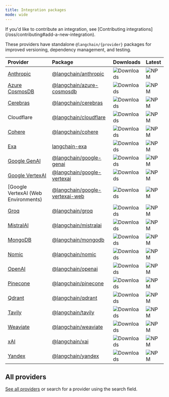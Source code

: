 ```yaml
---
title: Integration packages
mode: wide
---
```


<Info>
If you'd like to contribute an integration, see [Contributing integrations](/oss/contributing#add-a-new-integration).
</Info>

These providers have standalone `@langchain/{provider}` packages for improved versioning, dependency management, and testing.


| Provider | Package | Downloads | Latest |
| :------- | :------ | :-------- | :------|
| [Anthropic](/oss/integrations/providers/anthropic) | [@langchain/anthropic](https://www.npmjs.com/package/@langchain/anthropic) | ![Downloads](https://img.shields.io/npm/dm/@langchain/anthropic) | ![NPM](https://img.shields.io/npm/v/@langchain/anthropic) |
| [Azure CosmosDB](/oss/integrations/vectorstores/azure_cosmosdb_nosql) | [@langchain/azure-cosmosdb](https://www.npmjs.com/package/@langchain/azure-cosmosdb) | ![Downloads](https://img.shields.io/npm/dm/@langchain/azure-cosmosdb) | ![NPM](https://img.shields.io/npm/v/@langchain/azure-cosmosdb) |
| [Cerebras](/oss/integrations/chat/cerebras) | [@langchain/cerebras](https://www.npmjs.com/package/@langchain/cerebras) | ![Downloads](https://img.shields.io/npm/dm/@langchain/cerebras) | ![NPM](https://img.shields.io/npm/v/@langchain/cerebras) |
| Cloudflare | [@langchain/cloudflare](https://www.npmjs.com/package/@langchain/cloudflare) | ![Downloads](https://img.shields.io/npm/dm/@langchain/cloudflare) | ![NPM](https://img.shields.io/npm/v/@langchain/cloudflare) |
| [Cohere](/oss/integrations/chat/cohere) | [@langchain/cohere](https://www.npmjs.com/package/@langchain/cohere) | ![Downloads](https://img.shields.io/npm/dm/@langchain/cohere) | ![NPM](https://img.shields.io/npm/v/@langchain/cohere) |
| [Exa](/oss/integrations/retrievers/exa) | [langchain-exa](https://www.npmjs.com/package/@langchain/exa) | ![Downloads](https://img.shields.io/npm/dm/@langchain/exa) | ![NPM](https://img.shields.io/npm/v/@langchain/exa) |
| [Google GenAI](/oss/integrations/chat/google_generative_ai) | [@langchain/google-genai](https://www.npmjs.com/package/@langchain/google-genai) | ![Downloads](https://img.shields.io/npm/dm/@langchain/google-genai) | ![NPM](https://img.shields.io/npm/v/@langchain/google-genai) |
| [Google VertexAI](/oss/integrations/chat/google_vertex_ai) | [@langchain/google-vertexai](https://www.npmjs.com/package/@langchain/google-vertexai) | ![Downloads](https://img.shields.io/npm/dm/@langchain/google-vertexai) | ![NPM](https://img.shields.io/npm/v/@langchain/google-vertexai) |
| [Google VertexAI (Web Environments) | [@langchain/google-vertexai-web](https://www.npmjs.com/package/@langchain/google-vertexai-web) | ![Downloads](https://img.shields.io/npm/dm/@langchain/google-vertexai-web) | ![NPM](https://img.shields.io/npm/v/@langchain/google-vertexai-web) |
| [Groq](/oss/integrations/chat/groq) | [@langchain/groq](https://www.npmjs.com/package/@langchain/groq) | ![Downloads](https://img.shields.io/npm/dm/@langchain/groq) | ![NPM](https://img.shields.io/npm/v/@langchain/groq) |
| [MistralAI](/oss/integrations/chat/mistral) | [@langchain/mistralai](https://www.npmjs.com/package/@langchain/mistralai) | ![Downloads](https://img.shields.io/npm/dm/@langchain/mistralai) | ![NPM](https://img.shields.io/npm/v/@langchain/mistralai) |
| [MongoDB](/oss/integrations/vectorstores/mongodb_atlas) | [@langchain/mongodb](https://www.npmjs.com/package/@langchain/mongodb) | ![Downloads](https://img.shields.io/npm/dm/@langchain/mongodb) | ![NPM](https://img.shields.io/npm/v/@langchain/mongodb) |
| [Nomic](/oss/integrations/text_embedding/nomic) | [@langchain/nomic](https://www.npmjs.com/package/@langchain/nomic) | ![Downloads](https://img.shields.io/npm/dm/@langchain/nomic) | ![NPM](https://img.shields.io/npm/v/@langchain/nomic) |
| [OpenAI](/oss/integrations/providers/openai) | [@langchain/openai](https://www.npmjs.com/package/@langchain/openai) | ![Downloads](https://img.shields.io/npm/dm/@langchain/openai) | ![NPM](https://img.shields.io/npm/v/@langchain/openai) |
| [Pinecone](/oss/integrations/vectorstores/pinecone) | [@langchain/pinecone](https://www.npmjs.com/package/@langchain/pinecone) | ![Downloads](https://img.shields.io/npm/dm/@langchain/pinecone) | ![NPM](https://img.shields.io/npm/v/@langchain/pinecone) |
| [Qdrant](/oss/integrations/vectorstores/qdrant) | [@langchain/qdrant](https://www.npmjs.com/package/@langchain/qdrant) | ![Downloads](https://img.shields.io/npm/dm/@langchain/qdrant) | ![NPM](https://img.shields.io/npm/v/@langchain/qdrant) |
| [Tavily](/oss/integrations/retrievers/tavily) | [@langchain/tavily](https://www.npmjs.com/package/@langchain/tavily) | ![Downloads](https://img.shields.io/npm/dm/@langchain/tavily) | ![NPM](https://img.shields.io/npm/v/@langchain/tavily) |
| [Weaviate](/oss/integrations/vectorstores/weaviate) | [@langchain/weaviate](https://www.npmjs.com/package/@langchain/weaviate) | ![Downloads](https://img.shields.io/npm/dm/@langchain/weaviate) | ![NPM](https://img.shields.io/npm/v/@langchain/weaviate) |
| [xAI](/oss/integrations/chat/xai) | [@langchain/xai](https://www.npmjs.com/package/@langchain/xai) | ![Downloads](https://img.shields.io/npm/dm/@langchain/xai) | ![NPM](https://img.shields.io/npm/v/@langchain/xai) |
| [Yandex](/oss/integrations/chat/yandex) | [@langchain/yandex](https://www.npmjs.com/package/@langchain/yandex) | ![Downloads](https://img.shields.io/npm/dm/@langchain/yandex) | ![NPM](https://img.shields.io/npm/v/@langchain/yandex) |


## All providers

[See all providers](/oss/integrations/providers/all_providers) or search for a provider using the search field.


